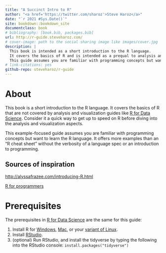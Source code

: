 ```yaml
---
title: "A Succinct Intro to R"
author: "<a href='https://twitter.com/sharoz'>Steve Haroz</a>"
date: "`r 2021 #Sys.Date()`"
site: bookdown::bookdown_site
documentclass: book
# bibliography: [book.bib, packages.bib]
url: http://r-guide.steveharoz.com/
# cover-image: path to the social sharing image like images/cover.jpg
description: |
  This book is intended as a short introduction to the R language. 
  It covers the basics of R and is intended as a prequal to analysis and visualization guides like "R for Data Science". 
  This guide assumes you are familiar with programming concepts but want to learn the R language specifically.
# link-citations: yes
github-repo: steveharoz/r-guide
---
```


# About {.unnumbered}

This book is a short introduction to the R language. It covers the basics of R that are not covered by analysis and visualization guides like [R for Data Science](https://r4ds.had.co.na). Consider it a quick way to get up to speed on R before diving into the analysis and visualization aspects.

This example-focused guide assumes you are familiar with programming concepts but want to learn the R language. It offers more examples than an "R cheat sheet" without the verbosity of a language spec or an introduction to programming.

## Sources of inspiration {.unlisted .unnumbered}

<http://alyssafrazee.com/introducing-R.html>

[R for programmers](http://www.johndcook.com/R_language_for_programmers.html)

# Prerequisites {.unnumbered}

The prerequisites in [R for Data Science](https://r4ds.had.co.nz/introduction.html#prerequisites) are the same for this guide:

1.  Install R for [Windows](https://cloud.r-project.org/bin/windows/base/), [Mac](https://cloud.r-project.org/bin/macosx/), or your [variant of Linux](https://cloud.r-project.org/bin/linux/).
2.  Install [RStudio](https://www.rstudio.com/products/rstudio/).
3.  (optional) Run RStudio, and install the tidyverse by typing the following into the RStudio console: `install.packages("tidyverse")`

